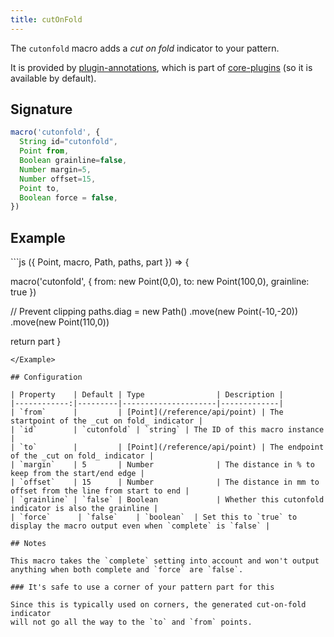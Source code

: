 ```yaml
---
title: cutOnFold
---
```


The `cutonfold` macro adds a _cut on fold_ indicator to your pattern.

It is provided by [plugin-annotations](/reference/plugins/annotations), which is
part of [core-plugins](/reference/plugins/core) (so it is available by default).

## Signature

```js
macro('cutonfold', {
  String id="cutonfold",
  Point from,
  Boolean grainline=false,
  Number margin=5,
  Number offset=15,
  Point to,
  Boolean force = false,
})
```

## Example

<Example caption="Example of the cut on fold indicator added by this macro">
```js
({ Point, macro, Path, paths, part }) => {

  macro('cutonfold', {
    from: new Point(0,0),
    to: new Point(100,0),
    grainline: true
  })

  // Prevent clipping
  paths.diag = new Path()
    .move(new Point(-10,-20))
    .move(new Point(110,0))

  return part
}
```
</Example>

## Configuration

| Property    | Default | Type                | Description |
|------------:|---------|---------------------|-------------|
| `from`      |         | [Point](/reference/api/point) | The startpoint of the _cut on fold_ indicator |
| `id`        | `cutonfold` | `string` | The ID of this macro instance |
| `to`        |         | [Point](/reference/api/point) | The endpoint of the _cut on fold_ indicator |
| `margin`    | 5       | Number              | The distance in % to keep from the start/end edge |
| `offset`    | 15      | Number              | The distance in mm to offset from the line from start to end |
| `grainline` | `false` | Boolean             | Whether this cutonfold indicator is also the grainline |
| `force`      | `false`    | `boolean`  | Set this to `true` to display the macro output even when `complete` is `false` |

## Notes

This macro takes the `complete` setting into account and won't output anything when both complete and `force` are `false`.

### It's safe to use a corner of your pattern part for this

Since this is typically used on corners, the generated cut-on-fold indicator
will not go all the way to the `to` and `from` points.
